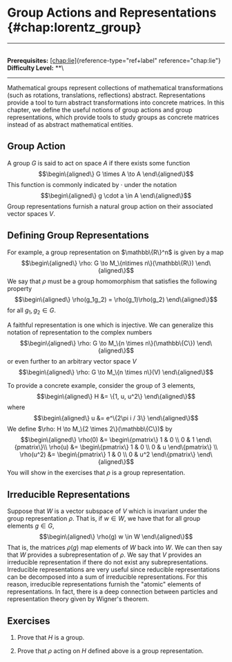 # Group Actions and Representations \{#chap:lorentz_group\}

------------------------------------------------------------------------

\
**Prerequisites:** [\[chap:lie\]](#chap:lie)\{reference-type="ref+label"
reference="chap:lie"\}\
**Difficulty Level:** \*\*\

------------------------------------------------------------------------

Mathematical groups represent collections of mathematical
transformations (such as rotations, translations, reflections) abstract.
Representations provide a tool to turn abstract transformations into
concrete matrices. In this chapter, we define the useful notions of
group actions and group representations, which provide tools to study
groups as concrete matrices instead of as abstract mathematical
entities.

## Group Action

A group $G$ is said to act on space $A$ if there exists some function
$$\begin\{aligned\}
G \times A \to A
\end\{aligned\}$$ This function is commonly indicated by $\cdot$ under the
notation $$\begin\{aligned\}
g \cdot a \in A
\end\{aligned\}$$ Group representations furnish a natural group action on
their associated vector spaces $V$.

## Defining Group Representations

For example, a group representation on $\mathbb\{R\}^n$ is given by a map
$$\begin\{aligned\}
\rho: G \to M_\{n\times n\}(\mathbb\{R\})
\end\{aligned\}$$ We say that $\rho$ must be a group homomorphism that
satisfies the following property $$\begin\{aligned\}
    \rho(g_1g_2) = \rho(g_1)\rho(g_2)
\end\{aligned\}$$ for all $g_1, g_2 \in G$.

A faithful representation is one which is injective. We can generalize
this notation of representation to the complex numbers $$\begin\{aligned\}
\rho: G \to M_\{n \times n\}(\mathbb\{C\})
\end\{aligned\}$$ or even further to an arbitrary vector space $V$
$$\begin\{aligned\}
\rho: G \to M_\{n \times n\}(V)
\end\{aligned\}$$

To provide a concrete example, consider the group of 3 elements,
$$\begin\{aligned\}
H &= \{1, u, u^2\}
\end\{aligned\}$$ where $$\begin\{aligned\}
u &= e^\{2\pi i / 3\}
\end\{aligned\}$$ We define $\rho: H \to M_\{2 \times 2\}(\mathbb\{C\})$ by
$$\begin\{aligned\}
\rho(0) &= \begin\{pmatrix\}
1 & 0 \\
0 & 1 
\end\{pmatrix\}\\
\rho(u) &= \begin\{pmatrix\}
1 & 0 \\
0 & u 
\end\{pmatrix\} \\
\rho(u^2) &= \begin\{pmatrix\}
1 & 0 \\
0 & u^2 
\end\{pmatrix\} 
\end\{aligned\}$$ You will show in the exercises that $\rho$ is a group
representation.

## Irreducible Representations

Suppose that $W$ is a vector subspace of $V$ which is invariant under
the group representation $\rho$. That is, if $w \in W$, we have that for
all group elements $g \in G$, $$\begin\{aligned\}
\rho(g) w \in W
\end\{aligned\}$$ That is, the matrices $\rho(g)$ map elements of $W$ back
into $W$. We can then say that $W$ provides a subrepresentation of
$\rho$. We say that $V$ provides an irreducible representation if there
do not exist any subrepresentations. Irreducible representations are
very useful since reducible representations can be decomposed into a sum
of irreducible representations. For this reason, irreducible
representations furnish the \"atomic\" elements of representations. In
fact, there is a deep connection between particles and representation
theory given by Wigner's theorem.

## Exercises

1.  Prove that $H$ is a group.

2.  Prove that $\rho$ acting on $H$ defined above is a group
    representation.
